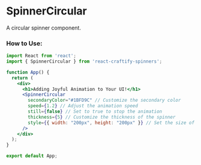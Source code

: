 
<Meta title="Spinners/SpinnerCircular" component={SpinnerCircular} />

# SpinnerCircular

A circular spinner component.

 
### How to Use:

```jsx
import React from 'react';
import { SpinnerCircular } from 'react-craftify-spinners';  

function App() {
  return (
    <div>
      <h1>Adding Joyful Animation to Your UI!</h1>
      <SpinnerCircular
        secondaryColor="#1BFD9C" // Customize the secondary color
        speed={1.2} // Adjust the animation speed
        still={false} // Set to true to stop the animation
        thickness={5} // Customize the thickness of the spinner
        style={{ width: "200px", height: "200px" }} // Set the size of the spinner
      />
    </div>
  );
}

export default App;


```